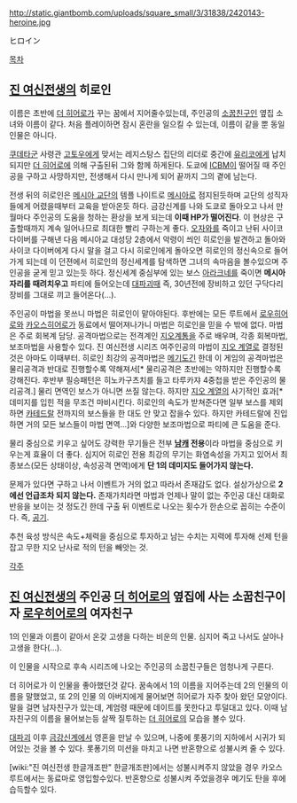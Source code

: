 http://static.giantbomb.com/uploads/square_small/3/31838/2420143-heroine.jpg

ヒロイン

[[목차]]

== [[진 여신전생]]의 히로인 ==

이름은 초반에 [[더 히어로]]가 꾸는 꿈에서 지어줄수있는데, 주인공의 [[소꿉친구]]인 옆집 소녀와 이름이 같다. 처음 플레이하면 잠시 혼란을 일으킬 수 있는데, 이름이 같을 뿐 동일인물은 아니다.

[[쿠데타]]군 사령관 [[고토우]]에게 맞서는 레지스탕스 집단의 리더로 중간에 [[유리코]]에게 납치되지만 [[더 히어로]]에 의해 구출된뒤 그와 함께 하게된다. 도쿄에 [[ICBM]]이 떨어질 때 주인공을 구하고 사망하지만, 전생해서 다시 만나게 되어 끝까지 그의 곁에 남는다.

전생 뒤의 히로인은 [[메시아 교단]]의 템플 나이트로 [[메시아]]로 점지된듯하며 교단의 성직자들에게 어렸을때부터 교육을 받아온듯 하다.
금강신계를 나와 도쿄로 돌아오고 나서 만월마다 주인공의 도움을 청하는 환상을 보게 되는데 '''이때 HP가 떨어진다'''.
이 현상은 구출할때까지 계속 일어나므로 최대한 빨리 구하는게 좋다.  
[[오자와]]를 죽이고 난뒤 사이코 다이버를 구해낸 다음 메시아교 대성당 2층에서 악령이 씌인 히로인을 발견하고 돌아와 사이코 다이버에게 다시 말을 걸고 다시 히로인에게 돌아오면 히로인의 정신속으로 들어가게 되는데 이 던젼에서 히로인의 정신세계를 탐색하면 그녀의 속마음을 볼수있으며 주인공을 굳게 믿고 있는듯 하다. 정신세계 중심부에 있는 보스 [[아라크네]]를 죽이면 '''메시아 자리를 때려치우고''' 파티에 들어오는데 [[대파괴]]때 즉, 30년전에 장비하고 있던 구닥다리 장비를 그대로 끼고 들어온다(...).

주인공이 마법을 못쓰니 마법은 히로인이 맡아야된다. 후반에는 모든 루트에서 [[로우히어로]]와 [[카오스히어로]]가 동료에서 떨어져나가니 마법은 히로인을 믿을 수 밖에 없다. 마법은 주로 회복계 담당. 공격마법으로는 전격계인 [[지오]]계통을 주로 배우며, 각종 회복마법,보조마법을 사용할수 있다.
진 여신전생 시리즈 여주인공의 마법이 [[지오 계열]]로 결정된것은 아마도 이때부터. 히로인 최강의 공격마법은 [[메기도]]긴 한데 이 게임의 공격마법은 물리공격과 반대로 진행할수록 약해져서[* 물리공격은 초반에는 약하지만 진행할수록 강해진다. 후반부 필승패턴은 히노카구츠치를 들고 타루카쟈 4중첩을 받은 주인공의 물리공격.] 물리 면역인 보스가 아니면 쓰질 않는다. 하지만 [[지오 계열]]의 사기적인 효과[* 데미지를 입힌 적을 무조건 마비시킨다. 히로인의 속도가 받쳐준다면 일부 보스를 제외하면 [[카테드랄]] 전까지의 보스들을 한 대도 안 맞고 잡을수 있다. 하지만 카테드랄에 진입하면 거의 모든 보스들이 마법 면역...]와 다양한 보조마법으로 파티에 큰 도움을 준다.

물리 중심으로 키우고 싶어도 강력한 무기들은 전부 '''[[남캐]] 전용'''이라 마법을 중심으로 키우는게 효율이 더 좋다. 심지어 히로인 전용 최강의 무기는 화염속성을 가지고 있어서 최종보스(모든 상태이상, 속성공격 면역)에게 '''단 1의 데미지도 들어가지 않는다.'''

문제가 있다면 구하고 나서 이벤트가 거의 없고 따라서 존재감도 없다. 설상가상으로 '''2에선 언급조차 되지 않는다.''' 존재가치라면 마법과 언제나 말이 없는 주인공 대신 대화로 반응을 보이는 것 정도긴 한데 구출 뒤 이벤트로 나오는 횟수가 한손으로 꼽히는 수준이다. 즉, [[공기]].

추천 육성 방식은 속도+체력을 중심으로 투자하고 남는 수치는 지력에 투자해 선제 턴을 잡고 무한 지오 난사로 적의 턴을 빼앗는 것. 

[[각주]]

== [[진 여신전생]]의 주인공 [[더 히어로]]의 옆집에 사는 소꿉친구이자 [[로우히어로]]의 여자친구 ==

1의 인물과 이름이 같아서 온갖 고생을 다하는 비운의 인물.
심지어 죽고 나서도 살아나 고생을 한다(...).

이 인물을 시작으로 후속 시리즈에 나오는 주인공의 소꿉친구들은 엄청나게 구른다.

더 히어로가 이 인물을 좋아했던것 같다. 꿈속에서 1의 이름을 지어주는데 2의 인물의 이름을 말했었고, 또 2의 인물 의 아버지에게 물어보면 히어로가 자주 찾아 왔던 모양이다. 말을 걸면 남자친구가 있는데, 계엄령 때문에 데이트를 못한다고 투덜대고 있다. 이때 남자친구의 이름을 물어보는등 살짝 질투하는 [[더 히어로]]의 모습을 볼수 있다.

[[대파괴]] 이후 [[금강신계]]에서 영혼을 만날 수 있으며, 나중에 롯풍기의 지하에서 시귀가 되어있는 것을 볼 수 있다. 롯퐁기의 미션을 마치고 나면 반혼향으로 성불시켜 줄 수 있다.

[wiki:"진 여신전생 한글개조판" 한글개조판]에서는 성불시켜주지 않았을 경우 카오스루트에서는 동료마로 영입할수있다. 반혼향으로 성불시켜 주었을경우 메기도 탄을 후에 습득할수 있다.
